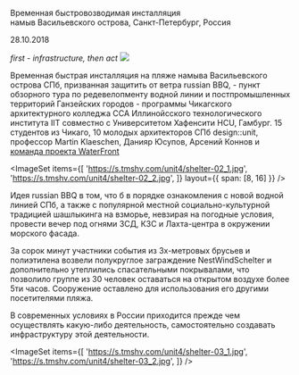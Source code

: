
<Title>NEST WIND SHELTER</Title>

Временная быстровозводимая инсталляция<br/>
намыв Васильевского острова, Санкт-Петербург, Россия

28.10.2018

_first - infrastructure, then act_
<Image src='https://s.tmshv.com/unit4/shelter-01.jpg'/>


Временная быстрая инсталляция на пляже намыва Васильевского острова СПб, призванная защитить от ветра russian BBQ, - пункт обзорного тура по редевелопменту водной линии и постпромышленных территорий Ганзейских городов - программы Чикагского архитектурного колледжа CCA Иллинойсского технологического института IIT совместно с Университетом Хафенсити HCU, Гамбург. 
15 студентов из Чикаго, 10 молодых архитекторов СПб design::unit, профессор Martin Klaeschen, Данияр Юсупов, Арсений Коннов и [команда проекта WaterFront](http://www.waterfront.tools/)

<ImageSet
    items={[
        'https://s.tmshv.com/unit4/shelter-02_1.jpg',
        'https://s.tmshv.com/unit4/shelter-02_2.jpg',
    ]}
    layout={{
        span: [8, 16]
    }}
/>

Идея russian BBQ в том, что б в порядке ознакомления с новой водной линией СПб, а также с популярной местной социально-культурной традицией шашлыкинга на взморье, невзирая на погодные условия, провести вечер под огнями ЗСД, КЗС и Лахта-центра в окружении морского фасада.

За сорок минут участники события из 3х-метровых брусьев и полиэтилена возвели полукруглое заграждение NestWindSchelter и дополнительно утеплились спасательными покрывалами, что позволило группе из 30 человек оставаться на открытом воздухе более 5ти часов. Сооружение оставлено для использования его другими посетителями пляжа.

В современных условиях в России приходится прежде чем осуществлять какую-либо деятельность, самостоятельно создавать инфраструктуру этой деятельности.

<ImageSet
    items={[
        'https://s.tmshv.com/unit4/shelter-03_1.jpg',
        'https://s.tmshv.com/unit4/shelter-03_2.jpg',
    ]}
/>
